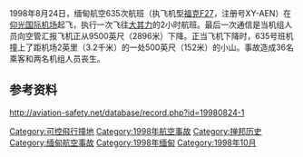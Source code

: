 {{multiple issues|
{{expand|time=2016-05-07T18:24:06+00:00}}
{{no footnotes|time=2016-05-07T18:24:06+00:00}}
{{refimprove|time=2016-05-07T18:24:06+00:00}}
}}
{{Infobox Airliner accident
|Crash image=File:Myanma Airways Fokker F27 MRD.jpg
|name=缅甸航空635号班机
|Date=1998年8月24日
|Type=[[机组操作失当|机组操作失当]]
|Site={{flagicon|Myanmar}} [[大其力|大其力]]
|Fatalities=38
|Aircraft Type=[[福克F27|福克F27]] 
|Origin={{flagicon|Myanmar}}[[仰光国际机场|仰光国际机场]]
|Destination={{flagicon|Myanmar}} [[大其力机场|大其力机场]]
|Operator=[[缅甸航空|缅甸航空]] 
|Tail Number=XY-AEN
|Passengers=36
|Crew=2
|Survivors=0
}}
1998年8月24日，缅甸航空635次航班（执飞机型[[福克F27|福克F27]]，注册号XY-AEN）在[[仰光国际机场|仰光国际机场]]起飞，执行一次飞往[[大其力|大其力]]的2小时航班。最后一次通信是当机组人员向空管汇报飞机正从9500英尺（2896米）下降。正当飞机下降时，635号班机撞上了距机场2英里（3.2千米）的一处500英尺（152米）的小山。事故造成36名乘客和两名机组人员丧生。

== 参考资料 ==
{{Reflist}}
http://aviation-safety.net/database/record.php?id=19980824-1 {{Wayback|url=http://aviation-safety.net/database/record.php?id=19980824-1 |date=20121107101158 }}

{{1998年航空事故}}
[[Category:可控飛行撞地|Category:可控飛行撞地]]
[[Category:1998年航空事故|Category:1998年航空事故]]
[[Category:掸邦历史|Category:掸邦历史]]
[[Category:缅甸航空事故|Category:缅甸航空事故]]
[[Category:1998年缅甸|Category:1998年缅甸]]
[[Category:1998年10月|Category:1998年10月]]